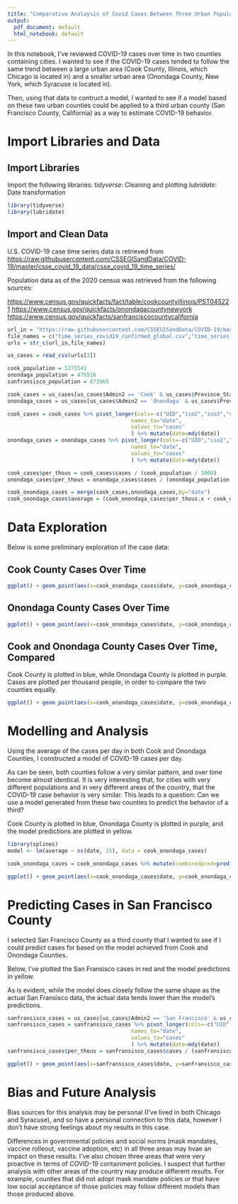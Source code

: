 ```yaml
---
title: "Comparative Analaysis of Covid Cases Between Three Urban Populations"
output:
  pdf_document: default
  html_notebook: default
---
```


In this notebook, I've reviewed COVID-19 cases over time in two counties containing cities. I wanted to see if the COVID-19 cases tended to follow the same trend between a large urban area (Cook County, Illinois, which Chicago is located in) and a smaller urban area (Onondaga County, New York, which Syracuse is located in).

Then, using that data to contruct a model, I wanted to see if a model based on these two urban counties could be applied to a third urban county (San Francisco County, California) as a way to estimate COVID-19 behavior.



# Import Libraries and Data

## Import Libraries

Import the following libraries: *tidyverse*: Cleaning and plotting *lubridate*: Date transformation

```r
library(tidyverse)
library(lubridate)
```

## Import and Clean Data

U.S. COVID-19 case time series data is retrieved from <https://raw.githubusercontent.com/CSSEGISandData/COVID-19/master/csse_covid_19_data/csse_covid_19_time_series/>

Population data as of the 2020 census was retrieved from the following sources:

<https://www.census.gov/quickfacts/fact/table/cookcountyillinois/PST045221>
<https://www.census.gov/quickfacts/onondagacountynewyork>
<https://www.census.gov/quickfacts/sanfranciscocountycalifornia>


```r
url_in = "https://raw.githubusercontent.com/CSSEGISandData/COVID-19/master/csse_covid_19_data/csse_covid_19_time_series/"
file_names = c("time_series_covid19_confirmed_global.csv","time_series_covid19_deaths_global.csv","time_series_covid19_confirmed_US.csv","time_series_covid19_deaths_US.csv")
urls = str_c(url_in,file_names)

us_cases = read_csv(urls[3])

cook_population = 5275541
onondaga_population = 476516
sanfransisco_population = 873965
```

```r
cook_cases = us_cases[us_cases$Admin2 == 'Cook' & us_cases$Province_State == 'Illinois',]
onondaga_cases = us_cases[us_cases$Admin2 == 'Onondaga' & us_cases$Province_State == 'New York',]

cook_cases = cook_cases %>% pivot_longer(cols=-c("UID","iso2","iso3","code3","FIPS","Admin2","Province_State","Country_Region","Lat","Long_","Combined_Key"),
                                       names_to="date",
                                       values_to="cases"
                                       ) %>% mutate(date=mdy(date))
onondaga_cases = onondaga_cases %>% pivot_longer(cols=-c("UID","iso2","iso3","code3","FIPS","Admin2","Province_State","Country_Region","Lat","Long_","Combined_Key"),
                                       names_to="date",
                                       values_to="cases"
                                       ) %>% mutate(date=mdy(date))

cook_cases$per_thous = cook_cases$cases / (cook_population / 1000)
onondaga_cases$per_thous = onondaga_cases$cases / (onondaga_population / 1000)

cook_onondaga_cases = merge(cook_cases,onondaga_cases,by="date")
cook_onondaga_cases$average = (cook_onondaga_cases$per_thous.x + cook_onondaga_cases$per_thous.y) / 2
```

\newpage

# Data Exploration

Below is some preliminary exploration of the case data:

## Cook County Cases Over Time

```r
ggplot() + geom_point(aes(x=cook_onondaga_cases$date, y=cook_onondaga_cases$per_thous.x), color="blue") + theme(axis.text.x = element_text(angle = 90, vjust = 0.5, hjust=1)) + ylab("Cases per Thousand") + xlab("Date")
```

\newpage

## Onondaga County Cases Over Time

```r
ggplot() + geom_point(aes(x=cook_onondaga_cases$date, y=cook_onondaga_cases$per_thous.y), color="purple") + theme(axis.text.x = element_text(angle = 90, vjust = 0.5, hjust=1)) + ylab("Cases per Thousand") + xlab("Date")
```

\newpage

## Cook and Onondaga County Cases Over Time, Compared

Cook County is plotted in blue, while Onondaga County is plotted in purple.  Cases are plotted per thousand people, in order to compare the two counties equally.

```r
ggplot() + geom_point(aes(x=cook_onondaga_cases$date, y=cook_onondaga_cases$per_thous.x), color="blue") + geom_point(aes(x=cook_onondaga_cases$date, y=cook_onondaga_cases$per_thous.y), color="purple") + theme(axis.text.x = element_text(angle = 90, vjust = 0.5, hjust=1)) + ylab("Cases per Thousand") + xlab("Date")
```

\newpage

# Modelling and Analysis

Using the average of the cases per day in both Cook and Onondaga Counties, I constructed a model of COVID-19 cases per day.

As can be seen, both counties follow a very similar pattern, and over time become almost identical. It is very interesting that, for cities with very different populations and in very different areas of the country, that the COVID-19 case behavior is very similar.  This leads to a question: Can we use a model generated from these two counties to predict the behavior of a third?

Cook County is plotted in blue, Onondaga County is plotted in purple, and the model predictions are plotted in yellow.

```r
library(splines)
model <- lm(average ~ ns(date, 15), data = cook_onondaga_cases)

cook_onondaga_cases = cook_onondaga_cases %>% mutate(combinedpred=predict(model))

ggplot() + geom_point(aes(x=cook_onondaga_cases$date, y=cook_onondaga_cases$per_thous.x), color="blue") + geom_point(aes(x=cook_onondaga_cases$date, y=cook_onondaga_cases$per_thous.y), color="purple")+ geom_point(aes(x=cook_onondaga_cases$date, y=cook_onondaga_cases$combinedpred), color="yellow") + theme(axis.text.x = element_text(angle = 90, vjust = 0.5, hjust=1)) + scale_y_log10() + ylab("Cases per Thousand (Log Scale)") + xlab("Date")
```

\newpage

# Predicting Cases in San Francisco County

I selected San Francisco County as a third county that I wanted to see if I could predict cases for based on the model achieved from Cook and Onondaga Counties.

Below, I've plotted the San Fransisco cases in red and the model predictions in yellow.

As is evident, while the model does closely follow the same shape as the actual San Fransisco data, the actual data tends lower than the model's predictions.

```r
sanfransisco_cases = us_cases[us_cases$Admin2 == 'San Francisco' & us_cases$Province_State == 'California',]
sanfransisco_cases = sanfransisco_cases %>% pivot_longer(cols=-c("UID","iso2","iso3","code3","FIPS","Admin2","Province_State","Country_Region","Lat","Long_","Combined_Key"),
                                       names_to="date",
                                       values_to="cases"
                                       ) %>% mutate(date=mdy(date))
sanfransisco_cases$per_thous = sanfransisco_cases$cases / (sanfransisco_population / 1000)
```

```r
ggplot() + geom_point(aes(x=sanfransisco_cases$date, y=sanfransisco_cases$per_thous), color="red") + geom_point(aes(x=cook_onondaga_cases$date, y=cook_onondaga_cases$combinedpred), color="yellow") + geom_point(aes(x=cook_onondaga_cases$date, y=cook_onondaga_cases$combinedpred), color="yellow") + theme(axis.text.x = element_text(angle = 90, vjust = 0.5, hjust=1)) + scale_y_log10() + ylab("Cases per Thousand (Log Scale)") + xlab("Date")
```

\newpage

# Bias and Future Analysis

Bias sources for this analysis may be personal (I've lived in both Chicago and Syracuse), and so have a personal connection to this data, however I don't have strong feelings about my results in this case.

Differences in governmental policies and social norms (mask mandates, vaccine rolleout, vaccine adoption, etc) in all three areas may hvae an impact on these results.  I've also chosen three areas that were very proactive in terms of COVID-19 containment policies.  I suspect that further analysis with other areas of the country may produce different results. For example, counties that did not adopt mask mandate policies or that have low social acceptance of those policies may follow different models than those produced above.